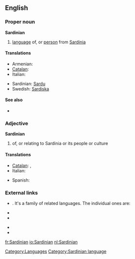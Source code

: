 ==English==
{{wikipedia|Sardinian language}}

===Proper noun===
'''Sardinian'''

# [[language]] of, or [[person]] from [[Sardinia]]

====Translations====
{{trans-top|language}}
* Armenian: {{t-|hy|սարդիներեն|tr=sardineren}}
* [[Catalan]]: {{t|ca|sard|m}}
* Italian: {{t+|it|sardo|m}}
{{trans-mid}}
* Sardinian: [[Sardu]]
* Swedish: [[Sardiska]]
{{trans-bottom}}

====See also====
*{{langcat}}

===Adjective===
'''Sardinian'''

# of, or relating to Sardinia or its people or culture

====Translations====
{{trans-top|relating to Sardinia}}
* [[Catalan]]: {{t|ca|sard|m}},  {{t|ca|sarda|f}}
* Italian: {{t+|it|sardo|m}}
{{trans-mid}}
* Spanish: {{t+|es|sardo|m}}
{{trans-bottom}}

===External links===
* {{ISO 639|1code=sc|3code=srd}}. It's a family of related languages. The individual ones are:
{{top2}}
* {{ethnologue|lang=Campidanese Sardinian|code=sro}}
* {{ethnologue|lang=Gallurese Sardinian|code=sdn}}
{{mid2}}
* {{ethnologue|lang=Logudorese Sardinian|code=src}}
* {{ethnologue|lang=Sassarese Sardinian|code=sdc}}
{{bottom}}

[[Category:Languages]]
[[Category:Sardinian language]]

[[fr:Sardinian]]
[[io:Sardinian]]
[[nl:Sardinian]]